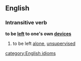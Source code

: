 ==English==
===Intransitive verb===
'''to be [[left]] to one's own [[device]]s'''
# to be left [[alone]], [[unsupervised]]
[[category:English idioms]]